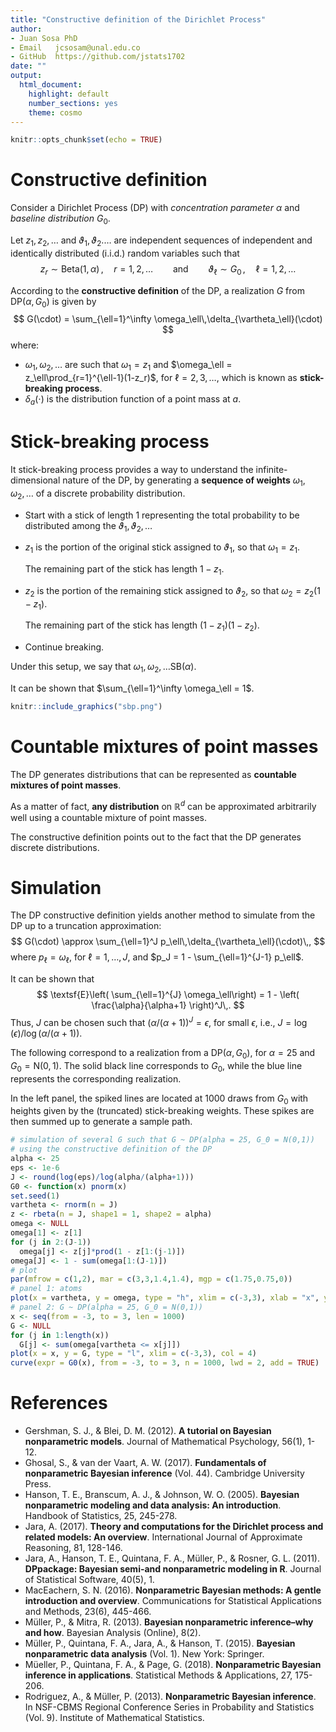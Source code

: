 ---
title: "Constructive definition of the Dirichlet Process"
author: 
- Juan Sosa PhD
- Email   jcsosam@unal.edu.co
- GitHub  https://github.com/jstats1702 
date: ""
output:
  html_document:
    highlight: default
    number_sections: yes
    theme: cosmo
---

```{r setup, include=FALSE}
knitr::opts_chunk$set(echo = TRUE)
```

# Constructive definition

Consider a Dirichlet Process (DP) with *concentration parameter* $\alpha$ and *baseline distribution* $G_0$.

Let $z_1,z_2,\ldots$ and $\vartheta_1,\vartheta_2.\ldots$ are independent sequences of independent and identically distributed (i.i.d.) random variables such that
$$
z_r\sim\textsf{Beta}(1,\alpha)\,,\quad r=1,2,\ldots
\qquad\text{and}\qquad
\vartheta_\ell\sim G_0\,,\quad \ell=1,2,\ldots
$$

According to the **constructive definition** of the DP, a realization $G$ from $\textsf{DP}(\alpha,G_0)$ is given by
$$
G(\cdot) = \sum_{\ell=1}^\infty \omega_\ell\,\delta_{\vartheta_\ell}(\cdot)
$$
where:

- $\omega_1,\omega_2,\ldots$ are such that $\omega_1 = z_1$ and $\omega_\ell = z_\ell\prod_{r=1}^{\ell-1}(1-z_r)$, for $\ell=2,3,\ldots$, which is known as **stick-breaking process**.
- $\delta_a(\cdot)$ is the distribution function of a point mass at $a$.


# Stick-breaking process

It stick-breaking process provides a way to understand the infinite-dimensional nature of the DP, by generating a **sequence of weights** $\omega_1,\omega_2,\ldots$ of a discrete probability distribution.

- Start with a stick of length 1 representing the total probability to be distributed among the $\vartheta_1,\vartheta_2,\ldots$

- $z_1$ is the portion of the original stick assigned to $\vartheta_1$, so that $\omega_1 = z_1$.

     The remaining part of the stick has length $1-z_1$.
     
- $z_2$ is the portion of the remaining stick assigned to $\vartheta_2$, so that $\omega_2 = z_2(1-z_1)$. 
          
     The remaining part of the stick has length $(1-z_1)(1-z_2)$.
     
- Continue breaking.

Under this setup, we say that $\omega_1,\omega_2,\ldots\textsf{SB}(\alpha)$. 

It can be shown that $\sum_{\ell=1}^\infty \omega_\ell = 1$.

```{r, eval = TRUE, echo=FALSE, out.width="70%", fig.pos = 'H', fig.align = 'center'}
knitr::include_graphics("sbp.png")
```


# Countable mixtures of point masses

The DP generates distributions that can be represented as **countable mixtures of point masses**.

As a matter of fact, **any distribution** on $\mathbb{R}^d$ can be approximated arbitrarily well using a countable mixture of point masses.

The constructive definition points out to the fact that the DP generates discrete distributions.


# Simulation

The DP constructive definition yields another method to simulate from the DP up to a truncation approximation:
$$
G(\cdot) \approx \sum_{\ell=1}^J p_\ell\,\delta_{\vartheta_\ell}(\cdot)\,,
$$
where $p_\ell = \omega_\ell$, for $\ell=1,\ldots,J$, and $p_J = 1 - \sum_{\ell=1}^{J-1} p_\ell$.

It can be shown that
$$
\textsf{E}\left( \sum_{\ell=1}^{J} \omega_\ell\right) = 1 - \left( \frac{\alpha}{\alpha+1} \right)^J\,.
$$
Thus, $J$ can be chosen such that $(\alpha/(\alpha+1))^J=\epsilon$, for small $\epsilon$, i.e., $J=\log(\epsilon)/\log(\alpha/(\alpha+1))$.

The following correspond to a realization from a $\textsf{DP}(\alpha, G_0$), for $\alpha= 25$ and $G_0 = \textsf{N}(0,1)$. The solid black line corresponds to $G_0$, while the blue line represents the corresponding realization.

In the left panel, the spiked lines are located at 1000 draws from $G_0$ with heights given by the (truncated) stick-breaking weights. These spikes are then summed up to generate a sample path.

```{r, fig.height=3.5, fig.width=7, fig.align='center'}
# simulation of several G such that G ~ DP(alpha = 25, G_0 = N(0,1))
# using the constructive definition of the DP
alpha <- 25
eps <- 1e-6
J <- round(log(eps)/log(alpha/(alpha+1)))
G0 <- function(x) pnorm(x)
set.seed(1)
vartheta <- rnorm(n = J)
z <- rbeta(n = J, shape1 = 1, shape2 = alpha)
omega <- NULL
omega[1] <- z[1]
for (j in 2:(J-1))
  omega[j] <- z[j]*prod(1 - z[1:(j-1)])
omega[J] <- 1 - sum(omega[1:(J-1)]) 
# plot
par(mfrow = c(1,2), mar = c(3,3,1.4,1.4), mgp = c(1.75,0.75,0))
# panel 1: atoms
plot(x = vartheta, y = omega, type = "h", xlim = c(-3,3), xlab = "x", ylab = expression(omega), col = 4)
# panel 2: G ~ DP(alpha = 25, G_0 = N(0,1))
x <- seq(from = -3, to = 3, len = 1000)
G <- NULL
for (j in 1:length(x))
  G[j] <- sum(omega[vartheta <= x[j]])
plot(x = x, y = G, type = "l", xlim = c(-3,3), col = 4)
curve(expr = G0(x), from = -3, to = 3, n = 1000, lwd = 2, add = TRUE)
```


# References

- Gershman, S. J., & Blei, D. M. (2012). **A tutorial on Bayesian nonparametric models**. Journal of Mathematical Psychology, 56(1), 1-12.
- Ghosal, S., & van der Vaart, A. W. (2017). **Fundamentals of nonparametric Bayesian inference** (Vol. 44). Cambridge University Press.
- Hanson, T. E., Branscum, A. J., & Johnson, W. O. (2005). **Bayesian nonparametric modeling and data analysis: An introduction**. Handbook of Statistics, 25, 245-278.
- Jara, A. (2017). **Theory and computations for the Dirichlet process and related models: An overview**. International Journal of Approximate Reasoning, 81, 128-146.
- Jara, A., Hanson, T. E., Quintana, F. A., Müller, P., & Rosner, G. L. (2011). **DPpackage: Bayesian semi-and nonparametric modeling in R**. Journal of Statistical Software, 40(5), 1.
- MacEachern, S. N. (2016). **Nonparametric Bayesian methods: A gentle introduction and overview**. Communications for Statistical Applications and Methods, 23(6), 445-466.
- Müller, P., & Mitra, R. (2013). **Bayesian nonparametric inference–why and how**. Bayesian Analysis (Online), 8(2).
- Müller, P., Quintana, F. A., Jara, A., & Hanson, T. (2015). **Bayesian nonparametric data analysis** (Vol. 1). New York: Springer.
- Müeller, P., Quintana, F. A., & Page, G. (2018). **Nonparametric Bayesian inference in applications**. Statistical Methods & Applications, 27, 175-206.
- Rodriguez, A., & Müller, P. (2013). **Nonparametric Bayesian inference**. In NSF-CBMS Regional Conference Series in Probability and Statistics (Vol. 9). Institute of Mathematical Statistics.


